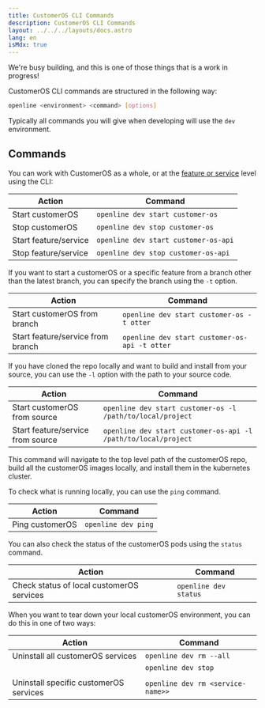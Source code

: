 ```yaml
---
title: CustomerOS CLI Commands
description: CustomerOS CLI Commands
layout: ../../../layouts/docs.astro
lang: en
isMdx: true
---
```



<Callout type="warning">
We're busy building, and this is one of those things that is a work in progress!
</Callout>

CustomerOS CLI commands are structured in the following way:

```bash
openline <environment> <command> [options]
```

Typically all commands you will give when developing will use the `dev` environment.

## Commands

You can work with CustomerOS as a whole, or at the [feature or service](/en/cli/services/) level using the CLI:

| Action                       | Command                                   |
|------------------------------|-------------------------------------------|
| Start customerOS             | `openline dev start customer-os`          |
| Stop customerOS              | `openline dev stop customer-os`           |
| Start feature/service        | `openline dev start customer-os-api`      |
| Stop feature/service         | `openline dev stop customer-os-api`       |

If you want to start a customerOS or a specific feature from a branch other than the latest branch, you can specify the branch using the `-t` option.

| Action                               | Command                                       |
|--------------------------------------|-----------------------------------------------|
| Start customerOS from branch         | `openline dev start customer-os -t otter`     |
| Start feature/service from branch    | `openline dev start customer-os-api -t otter` |

If you have cloned the repo locally and want to build and install from your source, you can use the `-l` option with the path to your source code.

| Action                               | Command                                                        |
|--------------------------------------|----------------------------------------------------------------|
| Start customerOS from source         | `openline dev start customer-os -l /path/to/local/project`     |
| Start feature/service from source    | `openline dev start customer-os-api -l /path/to/local/project` |

This command will navigate to the top level path of the customerOS repo, build all the customerOS images locally, and install them in the kubernetes cluster.

To check what is running locally, you can use the `ping` command.

| Action          | Command             |
|-----------------|---------------------|
| Ping customerOS | `openline dev ping` |

You can also check the status of the customerOS pods using the `status` command.

| Action                                    | Command               |
|-------------------------------------------|-----------------------|
| Check status of local customerOS services | `openline dev status` |

When you want to tear down your local customerOS environment, you can do this in one of two ways:

| Action                                 | Command                           |
|----------------------------------------|-----------------------------------|
| Uninstall all customerOS services      | `openline dev rm --all`           |
|                                        | `openline dev stop`               |
|                                        |                                   |
| Uninstall specific customerOS services | `openline dev rm <service-name>>` |
